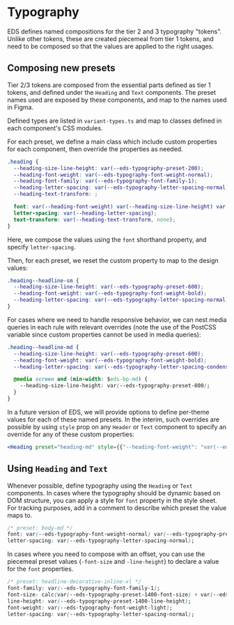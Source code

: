 
<Meta title="Documentation/Contributor Guidelines/Using Typography" />

# Typography

EDS defines named compositions for the tier 2 and 3 typography "tokens". Unlike other tokens, these are created
piecemeal from tier 1 tokens, and need to be composed so that the values are applied to the right usages.

## Composing new presets

Tier 2/3 tokens are composed from the essential parts defined as tier 1 tokens, and defined under the `Heading`
and `Text` components. The preset names used are exposed by these components, and map to the names used in Figma.

Defined types are listed in `variant-types.ts` and map to classes defined in each component's CSS modules.

For each preset, we define a main class which include custom properties for each component, then override the
properties as needed.

```css
.heading {
  --heading-size-line-height: var(--eds-typography-preset-200);
  --heading-font-weight: var(--eds-typography-font-weight-normal);
  --heading-font-family: var(--eds-typography-font-family-1);
  --heading-letter-spacing: var(--eds-typography-letter-spacing-normal);
  --heading-text-transform: ;

  font: var(--heading-font-weight) var(--heading-size-line-height) var(--heading-font-family);
  letter-spacing: var(--heading-letter-spacing);
  text-transform: var(--heading-text-transform, none);
}
```

Here, we compose the values using the `font` shorthand property, and specify `letter-spacing`.

Then, for each preset, we reset the custom property to map to the design values:

```css
.heading--headline-sm {
  --heading-size-line-height: var(--eds-typography-preset-600);
  --heading-font-weight: var(--eds-typography-font-weight-bold);
  --heading-letter-spacing: var(--eds-typography-letter-spacing-normal);
}
```

For cases where we need to handle responsive behavior, we can nest media queries in each rule with relevant
overrides (note the use of the PostCSS variable since custom properties cannot be used in media queries):

```css
.heading--headline-md {
  --heading-size-line-height: var(--eds-typography-preset-600);
  --heading-font-weight: var(--eds-typography-font-weight-bold);
  --heading-letter-spacing: var(--eds-typography-letter-spacing-condensed);

  @media screen and (min-width: $eds-bp-md) {
    --heading-size-line-height: var(--eds-typography-preset-800);
  }
}
```

In a future version of EDS, we will provide options to define per-theme values for each of these named presets.
In the interim, such overrides are possible by using `style` prop on any `Header` or `Text` component to specify
an override for any of these custom properties:

```jsx
<Heading preset="heading-md" style={{"--heading-font-weight": "var(--eds-typography-font-weight-bold)"}}>...</Heading>
```

## Using `Heading` and `Text`

Whenever possible, define typography using the `Heading` or `Text` components. In cases where the typography should be
dynamic based on DOM structure, you can apply a style for `font` property in the style sheet. For tracking purposes, add
in a comment to describe which preset the value maps to.

```css
/* preset: body-md */
font: var(--eds-typography-font-weight-normal) var(--eds-typography-preset-200) var(--eds-typography-font-family-1);
letter-spacing: var(--eds-typography-letter-spacing-normal);
```

In cases where you need to compose with an offset, you can use the piecemeal preset values (`-font-size` and `-line-height`)
to declare a value for the `font` properties.

```css
/* preset: headline-decorative-inline-xl */
font-family: var(--eds-typography-font-family-1);
font-size: calc(var(--eds-typography-preset-1400-font-size) + var(--eds-typography-font-family-size-offset) * 1px);
line-height: var(--eds-typography-preset-1400-line-height);
font-weight: var(--eds-typography-font-weight-light);
letter-spacing: var(--eds-typography-letter-spacing-normal);
```